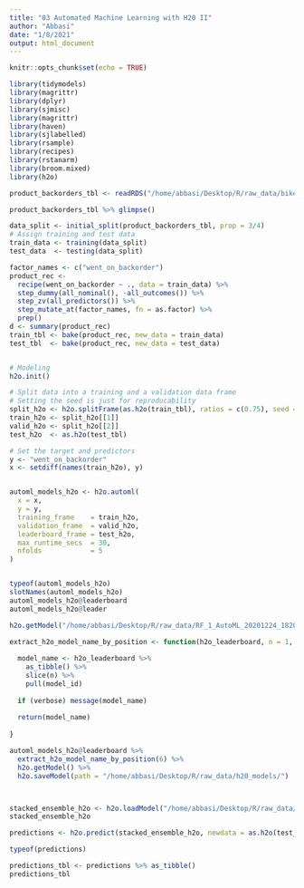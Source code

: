 ```yaml
---
title: "03 Automated Machine Learning with H20 II"
author: "Abbasi"
date: "1/8/2021"
output: html_document
---
```


```r
knitr::opts_chunk$set(echo = TRUE)
```


```r
library(tidymodels)
library(magrittr)
library(dplyr)
library(sjmisc)
library(magrittr)
library(haven)
library(sjlabelled)
library(rsample)
library(recipes)
library(rstanarm)
library(broom.mixed)
library(h2o)

product_backorders_tbl <- readRDS("/home/abbasi/Desktop/R/raw_data/bike_orderlines.rds") 

product_backorders_tbl %>% glimpse()

data_split <- initial_split(product_backorders_tbl, prop = 3/4)
# Assign training and test data
train_data <- training(data_split)
test_data  <- testing(data_split)

factor_names <- c("went_on_backorder")
product_rec <- 
  recipe(went_on_backorder ~ ., data = train_data) %>%  
  step_dummy(all_nominal(), -all_outcomes()) %>% 
  step_zv(all_predictors()) %>% 
  step_mutate_at(factor_names, fn = as.factor) %>%
  prep()
d <- summary(product_rec)
train_tbl <- bake(product_rec, new_data = train_data)
test_tbl  <- bake(product_rec, new_data = test_data)


# Modeling
h2o.init()

# Split data into a training and a validation data frame
# Setting the seed is just for reproducability
split_h2o <- h2o.splitFrame(as.h2o(train_tbl), ratios = c(0.75), seed = 1234)
train_h2o <- split_h2o[[1]]
valid_h2o <- split_h2o[[2]]
test_h2o  <- as.h2o(test_tbl)

# Set the target and predictors
y <- "went_on_backorder"
x <- setdiff(names(train_h2o), y)


automl_models_h2o <- h2o.automl(
  x = x,
  y = y,
  training_frame    = train_h2o,
  validation_frame  = valid_h2o,
  leaderboard_frame = test_h2o,
  max_runtime_secs  = 30,
  nfolds            = 5 
)


typeof(automl_models_h2o)
slotNames(automl_models_h2o)
automl_models_h2o@leaderboard 
automl_models_h2o@leader

h2o.getModel("/home/abbasi/Desktop/R/raw_data/RF_1_AutoML_20201224_182023")

extract_h2o_model_name_by_position <- function(h2o_leaderboard, n = 1, verbose = T) {
  
  model_name <- h2o_leaderboard %>%
    as_tibble() %>%
    slice(n) %>%
    pull(model_id)
  
  if (verbose) message(model_name)
  
  return(model_name)
  
}

automl_models_h2o@leaderboard %>% 
  extract_h2o_model_name_by_position(6) %>% 
  h2o.getModel() %>% 
  h2o.saveModel(path = "/home/abbasi/Desktop/R/raw_data/h20_models/")



stacked_ensemble_h2o <- h2o.loadModel("/home/abbasi/Desktop/R/raw_data/GBM_1_AutoML_20201224_205832")
stacked_ensemble_h2o

predictions <- h2o.predict(stacked_ensemble_h2o, newdata = as.h2o(test_tbl))

typeof(predictions)

predictions_tbl <- predictions %>% as_tibble()
predictions_tbl
```
